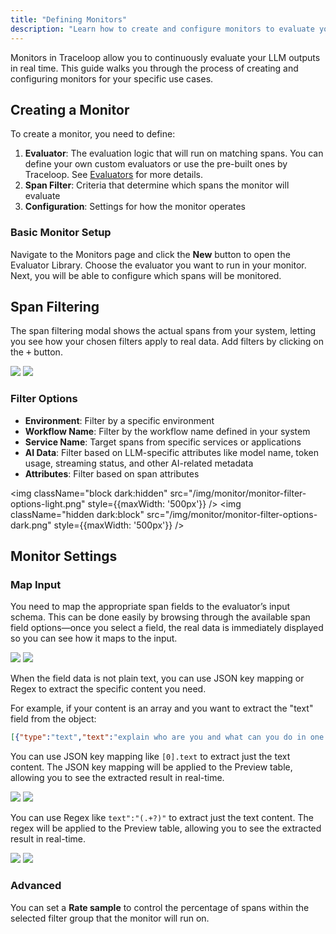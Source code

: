 ```yaml
---
title: "Defining Monitors"
description: "Learn how to create and configure monitors to evaluate your LLM outputs"
---
```


Monitors in Traceloop allow you to continuously evaluate your LLM outputs in real time. This guide walks you through the process of creating and configuring monitors for your specific use cases.

## Creating a Monitor

To create a monitor, you need to define:

1. **Evaluator**: The evaluation logic that will run on matching spans. You can define your own custom evaluators or use the pre-built ones by Traceloop. See [Evaluators](/evaluators/intro) for more details. 
2. **Span Filter**: Criteria that determine which spans the monitor will evaluate
3. **Configuration**: Settings for how the monitor operates

### Basic Monitor Setup

Navigate to the Monitors page and click the **New** button to open the Evaluator Library. Choose the evaluator you want to run in your monitor.
Next, you will be able to configure which spans will be monitored. 

## Span Filtering

The span filtering modal shows the actual spans from your system, letting you see how your chosen filters apply to real data.
Add filters by clicking on the  <kbd>+</kbd>  button.
<Frame>
  <img className="block dark:hidden" 
  src="/img/monitor/monitor-filter-light.png" />
  <img className="hidden dark:block" 
  src="/img/monitor/monitor-filter-dark.png" />
</Frame>


### Filter Options

- **Environment**: Filter by a specific environment
- **Workflow Name**: Filter by the workflow name defined in your system
- **Service Name**: Target spans from specific services or applications
- **AI Data**: Filter based on LLM-specific attributes like model name, token usage, streaming status, and other AI-related metadata 
- **Attributes**: Filter based on span attributes


<img className="block dark:hidden" 
  src="/img/monitor/monitor-filter-options-light.png" 
  style={{maxWidth: '500px'}}
/>
<img className="hidden dark:block" 
    src="/img/monitor/monitor-filter-options-dark.png"
    style={{maxWidth: '500px'}}
/>


## Monitor Settings

### Map Input

You need to map the appropriate span fields to the evaluator’s input schema. 
This can be done easily by browsing through the available span field options—once you select a field, the real data is immediately displayed so you can see how it maps to the input.

<Frame>
  <img className="block dark:hidden" 
  src="/img/monitor/monitor-settings-light.png" />
  <img className="hidden dark:block" 
  src="/img/monitor/monitor-settings-dark.png" />
</Frame>

When the field data is not plain text, you can use JSON key mapping or Regex to extract the specific content you need.

For example, if your content is an array and you want to extract the "text" field from the object:

```json
[{"type":"text","text":"explain who are you and what can you do in one sentence"}]
```

You can use JSON key mapping like `[0].text` to extract just the text content. The JSON key mapping will be applied to the Preview table, allowing you to see the extracted result in real-time. 

<Frame>
  <img className="block dark:hidden" 
  src="/img/monitor/monitor-json-light.png" />
  <img className="hidden dark:block" 
  src="/img/monitor/monitor-json-dark.png" />
</Frame>

You can use Regex like `text":"(.+?)"` to extract just the text content. The regex will be applied to the Preview table, allowing you to see the extracted result in real-time. 

<Frame>
  <img className="block dark:hidden" 
  src="/img/monitor/monitor-regex-light.png" />
  <img className="hidden dark:block" 
  src="/img/monitor/monitor-regex-dark.png" />
</Frame>

### Advanced
You can set a **Rate sample** to control the percentage of spans within the selected filter group that the monitor will run on.